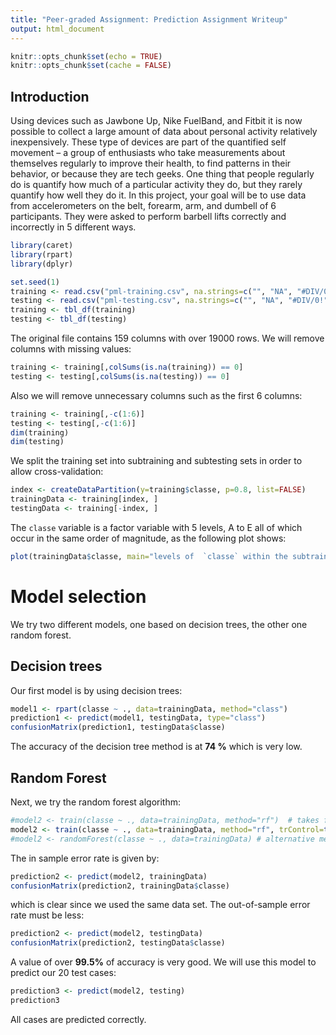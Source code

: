 ```yaml
---
title: "Peer-graded Assignment: Prediction Assignment Writeup"
output: html_document
---
```


```r
knitr::opts_chunk$set(echo = TRUE)
knitr::opts_chunk$set(cache = FALSE)
```

## Introduction
Using devices such as Jawbone Up, Nike FuelBand, and Fitbit it is now possible to collect a large amount of data about personal activity relatively inexpensively. These type of devices are part of the quantified self movement – a group of enthusiasts who take measurements about themselves regularly to improve their health, to find patterns in their behavior, or because they are tech geeks. One thing that people regularly do is quantify how much of a particular activity they do, but they rarely quantify how well they do it. In this project, your goal will be to use data from accelerometers on the belt, forearm, arm, and dumbell of 6 participants. They were asked to perform barbell lifts correctly and incorrectly in 5 different ways. 
```r
library(caret)
library(rpart)
library(dplyr)

set.seed(1)
training <- read.csv("pml-training.csv", na.strings=c("", "NA", "#DIV/0!"), row.names = 1)
testing <- read.csv("pml-testing.csv", na.strings=c("", "NA", "#DIV/0!"), row.names = 1)
training <- tbl_df(training)
testing <- tbl_df(testing)
```
The original file contains 159 columns with over 19000 rows. We will remove columns with missing values:
```r
training <- training[,colSums(is.na(training)) == 0]
testing <- testing[,colSums(is.na(testing)) == 0]
```
Also we will remove unnecessary columns such as the first 6 columns:
```r
training <- training[,-c(1:6)]
testing <- testing[,-c(1:6)]
dim(training)
dim(testing)
```
We split the training set into subtraining and subtesting sets in order to allow cross-validation:
```r
index <- createDataPartition(y=training$classe, p=0.8, list=FALSE)
trainingData <- training[index, ]
testingData <- training[-index, ]
```
The `classe` variable is a factor variable with 5 levels, A to E all of which occur in the same order of magnitude, as the following plot shows:
```r
plot(trainingData$classe, main="levels of  `classe` within the subtraining set", xlab="levels", ylab="frequency")
```

# Model selection
We try two different models, one based on decision trees, the other one random forest.

## Decision trees
Our first model is by using decision trees:
```r
model1 <- rpart(classe ~ ., data=trainingData, method="class")
prediction1 <- predict(model1, testingData, type="class")
confusionMatrix(prediction1, testingData$classe)
```
The accuracy of the decision tree method is at **74 %** which is very low.

## Random Forest
Next, we try the random forest algorithm:
```r
#model2 <- train(classe ~ ., data=trainingData, method="rf")  # takes forever
model2 <- train(classe ~ ., data=trainingData, method="rf", trControl=trainControl(method="none"), tuneGrid=data.frame(mtry=7)) # note by Mauricio Collaca on Coursera forum
#model2 <- randomForest(classe ~ ., data=trainingData) # alternative method
```
The in sample error rate is given by:
```r
prediction2 <- predict(model2, trainingData)
confusionMatrix(prediction2, trainingData$classe)
```
which is clear since we used the same data set. The out-of-sample error rate must be less:
```r
prediction2 <- predict(model2, testingData)
confusionMatrix(prediction2, testingData$classe)
```
A value of over **99.5%** of accuracy is very good. We will use this model to predict our 20 test cases:
```r
prediction3 <- predict(model2, testing)
prediction3
```
All cases are predicted correctly.
